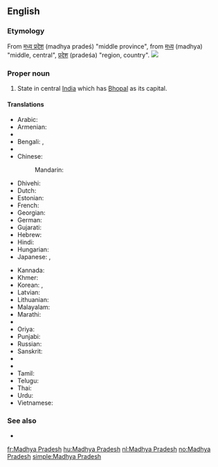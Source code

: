 ==English==
{{wikipedia}}

===Etymology===
From {{etyl|hi}} [[मध्य प्रदेश]] (madhya pradeś) "middle province", from {{etyl|sa}} [[मध्य]] (madhya) "middle, central",  [[प्रदेश]] (pradeśa) "region, country".
[[Image:Madhya Pradesh in India (disputed hatched).svg|thumb|]]

===Proper noun===
{{en-proper noun|head=[[Madhya]] [[Pradesh]]}}

# State in central [[India]] which has [[Bhopal]] as its capital.

====Translations====
{{trans-top|Madhya Pradesh, India}}
* Arabic: {{t-|ar|ماديا براديش|m|tr=maadya bradiish}}
* Armenian: {{t-|hy|Մադհյա Պրադեշ|tr=Madhya Pradeš}}
* {{trreq|as}}
* Bengali: {{t-|bn|মধ্যপ্রদেশ|sc=Beng}}, {{t-|bn|মধ্য প্রদেশ|sc=Beng}}
* {{trreq|hne}}
* Chinese:
*: Mandarin: {{t|cmn|中央邦|tr=Zhōngyāng-bāng|sc=Hani}}
* Dhivehi: {{t-|dv|މަދްޔަ ޕްރަދޭޝް|sc=Thaa}}
* Dutch: {{t+|nl|Madhya Pradesh}}
* Estonian: {{t-|et|Madhya Pradesh}}
* French: {{t+|fr|Madhya Pradesh|m}}
* Georgian: {{t-|ka|მადჰია-პრადეში|sc=Geor}}
* German: {{t-|de|Madhya Pradesh|n}}
* Gujarati: {{t-|gu|મધ્ય પ્રદેશ|sc=Gujr}}
* Hebrew: {{t-|he|מאדהיה פראדש}}
* Hindi: {{t+|hi|मध्य प्रदेश|tr=madhya pradeś}}
* Hungarian: {{t-|hu|Madhja Prades}}
* Japanese: {{t-|ja|マディヤ・プラデーシュ州|tr=Madhiya-Puradēshu-shū}}, {{t-|ja|マディヤ・プラデーシュ|tr=Madhiya-Puradēshu}}
{{trans-mid}}
* Kannada: {{t-|kn|ಮಧ್ಯ ಪ್ರದೇಶ|tr=madhya pradēś|sc=Knda}}
* Khmer: {{t-|km|មធ្យប្រទេឝ|sc=Khmr|tr=matya prɑtɛɛsh}}
* Korean: {{t-|ko|마디아프라데시 주|tr=Madiapeuradesi ju|sc=Hang}}, {{t-|ko|마디아프라데시|tr=Madiapeuradesi|sc=Hang}}
* Latvian: {{t-|lv|Madhja Pradēša}}
* Lithuanian: {{t-|lt|Madhja Pradešas}}
* Malayalam: {{t-|ml|മധ്യപ്രദേശ്‌|sc=Mlym}}
* Marathi: {{t-|mr|मध्यप्रदेश|tr=madhyapradēś|sc=Deva}}
* {{trreq|lus}}
* Oriya: {{t-|or|ମଧ୍ୟ ପ୍ରଦେଶ|sc=Orya}}
* Punjabi: {{t-|pa|ਮੱਧ ਪ੍ਰਦੇਸ਼|sc=Guru}}
* Russian: {{t-|ru|Мадхья-Прадеш|m|tr=Mádx'ja-Pradéš}}
* Sanskrit: {{t-|sa|मध्य प्रदेश}}
* {{trreq|sat}}
* {{trreq|sip}}
* Tamil: {{t-|ta|மத்தியப் பிரதேசம்|tr=mattiyap piratēcam|sc=Taml}}
* Telugu: {{t+|te|మధ్య ప్రదేశ్}}
* Thai: {{t-|th|รัฐมัธยประเทศ|tr=rát máttáyá-bpràtâyt}}
* Urdu: {{t-|ur|مدھیہ پردیش|tr=madhya pradeś}}
* Vietnamese: {{t-|vi|Madhya Pradesh}}
{{trans-bottom}}

===See also===
* {{list:states of India/en}}

[[fr:Madhya Pradesh]]
[[hu:Madhya Pradesh]]
[[nl:Madhya Pradesh]]
[[no:Madhya Pradesh]]
[[simple:Madhya Pradesh]]